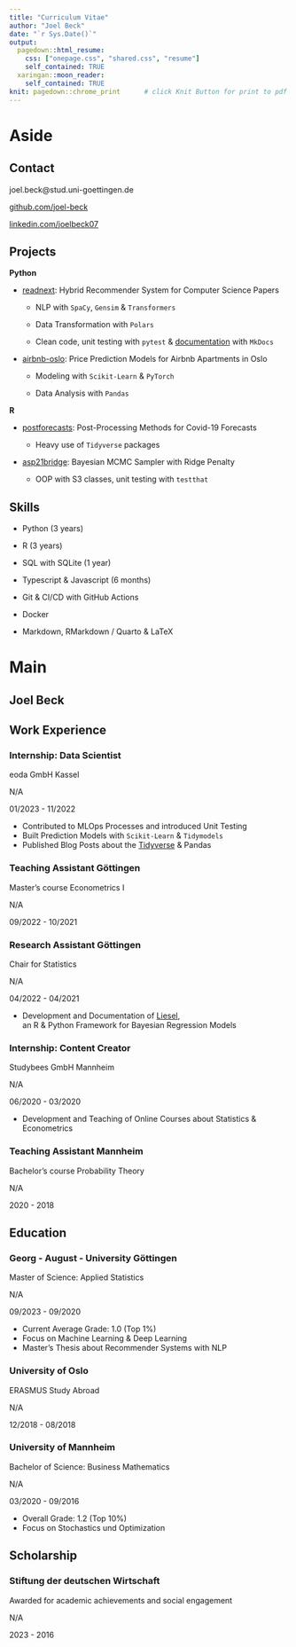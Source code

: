 ```yaml
---
title: "Curriculum Vitae"
author: "Joel Beck"
date: "`r Sys.Date()`"
output:
  pagedown::html_resume:
    css: ["onepage.css", "shared.css", "resume"]
    self_contained: TRUE
  xaringan::moon_reader:
    self_contained: TRUE
knit: pagedown::chrome_print      # click Knit Button for print to pdf
---
```



Aside
================================================================================


Contact {#contact}
--------------------------------------------------------------------------------

<i class="fa fa-envelope"></i> joel.beck@stud.uni-goettingen.de

<i class="fab fa-github"></i> [github.com/joel-beck](https://github.com/joel-beck)

<i class="fab fa-linkedin"></i> [linkedin.com/joelbeck07](https://www.linkedin.com/in/joelbeck07)



Projects {#projects}
-------------------------------------------------------------------

**Python**

  - [readnext](https://github.com/joel-beck/readnext): Hybrid Recommender System for Computer Science Papers

    - NLP with `SpaCy`, `Gensim` & `Transformers`

    - Data Transformation with `Polars`

    - Clean code, unit testing with `pytest` & [documentation](https://joel-beck.github.io/readnext/) with `MkDocs`

  - [airbnb-oslo](https://github.com/joel-beck/airbnb-oslo): Price Prediction Models for Airbnb Apartments in Oslo

    - Modeling with `Scikit-Learn` & `PyTorch`

    - Data Analysis with `Pandas`


**R**

  - [postforecasts](https://github.com/joel-beck/post-processing-forecasts): Post-Processing Methods for Covid-19 Forecasts

    - Heavy use of `Tidyverse` packages


  - [asp21bridge](https://github.com/joel-beck/asp21bridge): Bayesian MCMC Sampler with Ridge Penalty

    - OOP with S3 classes, unit testing with `testthat`


Skills {#skills}
-------------------------------------------------------------------

  - Python (3 years)

  - R (3 years)

  - SQL with SQLite (1 year)

  - Typescript & Javascript (6 months)

  - Git & CI/CD with GitHub Actions

  - Docker

  - Markdown, RMarkdown / Quarto & LaTeX




Main
================================================================================


Joel Beck {#title}
---------------------------------------------------------------------------------


Work Experience {data-icon=chalkboard-teacher}
---------------------------------------------------------------------------------

### Internship: Data Scientist

eoda GmbH Kassel

N/A

01/2023 - 11/2022

- Contributed to MLOps Processes and introduced Unit Testing
- Built Prediction Models with `Scikit-Learn` & `Tidymodels`
- Published Blog Posts about the [Tidyverse](https://www.eoda.de/en/wissen/blog/10-tidyverse-functions-that-might-save-your-day/) & Pandas


### Teaching Assistant Göttingen

Master's course Econometrics I

N/A

09/2022 - 10/2021


### Research Assistant Göttingen

Chair for Statistics

N/A

04/2022 - 04/2021

- Development and Documentation of [Liesel](https://github.com/liesel-devs/liesel), \
an R & Python Framework for Bayesian Regression Models


### Internship: Content Creator

Studybees GmbH Mannheim

N/A

06/2020 - 03/2020

- Development and Teaching of Online Courses about Statistics & Econometrics



### Teaching Assistant Mannheim

Bachelor's course Probability Theory

N/A

2020 - 2018



Education {data-icon=graduation-cap data-concise=true}
---------------------------------------------------------------------------------


### Georg - August - University Göttingen

Master of Science: Applied Statistics

N/A <!-- do not display location marker -->

09/2023 - 09/2020

- Current Average Grade: 1.0 (Top 1%)
- Focus on Machine Learning & Deep Learning
- Master's Thesis about Recommender Systems with NLP


### University of Oslo

ERASMUS Study Abroad

N/A

12/2018 - 08/2018


### University of Mannheim

Bachelor of Science: Business Mathematics

N/A

03/2020 - 09/2016 <!-- timeline order from bottom to top -->

- Overall Grade: 1.2 (Top 10%)
- Focus on Stochastics und Optimization


<!-- ### Ludwigsgymnasium Saarbrücken

Abitur

N/A

07/2015 - 09/2007

- Overall Grade: 1.0 (Top 1%) -->



Scholarship {data-icon=award}
-------------------------------------------------------------------

### Stiftung der deutschen Wirtschaft

Awarded for academic achievements and social engagement

N/A

2023 - 2016
